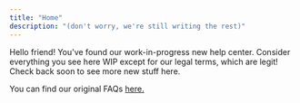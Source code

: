 ```yaml
---
title: "Home"
description: "(don't worry, we're still writing the rest)"
---
```


Hello friend! You've found our work-in-progress new help center. Consider everything you see here WIP except for our legal terms, which are legit! Check back soon to see more new stuff here.

You can find our original FAQs [here.](https://www.notion.so/granola-labs/FAQs-eef135b65cf44b6e97b407d899880aea?pvs=13)&#x20;